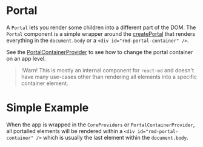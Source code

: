 # Portal

A `Portal` lets you render some children into a different part of the DOM. The
`Portal` component is a simple wrapper around the
[createPortal](https://react.dev/reference/react-dom/createPortal) that renders
everything in the `document.body` or a `<div id="rmd-portal-container" />`.

See the [PortalContainerProvider](./portal-container-provider) to see how to change
the portal container on an app level.

> !Warn! This is mostly an internal component for `react-md` and doesn't have
> many use-cases other than rendering all elements into a specific container
> element.

# Simple Example

When the app is wrapped in the `CoreProviders` or `PortalContainerProvider`, all
portalled elements will be rendered within a `<div id="rmd-portal-container" />`
which is usually the last element within the `document.body`.

```demo source="./SimplePortalExample.tsx"

```
